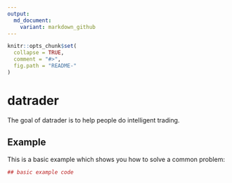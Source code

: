 ```yaml
---
output:
  md_document:
    variant: markdown_github
---
```


```r
knitr::opts_chunk$set(
  collapse = TRUE,
  comment = "#>",
  fig.path = "README-"
)
```

# datrader

The goal of datrader is to help people do intelligent trading.

## Example

This is a basic example which shows you how to solve a common problem:

```r
## basic example code

```
